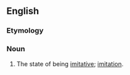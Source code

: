==English==

===Etymology===
{{suffix|en|imitative|ness}}

===Noun===
{{en-noun|-}}

# The state of being [[imitative]]; [[imitation]].